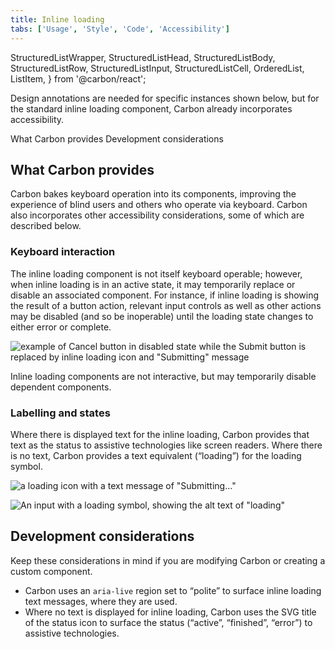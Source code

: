 ```yaml
---
title: Inline loading
tabs: ['Usage', 'Style', 'Code', 'Accessibility']
---
```


  StructuredListWrapper,
  StructuredListHead,
  StructuredListBody,
  StructuredListRow,
  StructuredListInput,
  StructuredListCell,
  OrderedList,
  ListItem,
} from '@carbon/react';

<PageDescription>

Design annotations are needed for specific instances shown below, but for the
standard inline loading component, Carbon already incorporates accessibility.

</PageDescription>

<AnchorLinks>

<AnchorLink>What Carbon provides</AnchorLink>
<AnchorLink>Development considerations</AnchorLink>

</AnchorLinks>

## What Carbon provides

Carbon bakes keyboard operation into its components, improving the experience of
blind users and others who operate via keyboard. Carbon also incorporates other
accessibility considerations, some of which are described below.

### Keyboard interaction

The inline loading component is not itself keyboard operable; however, when inline loading is in an active state, it may temporarily replace or disable an associated component. For instance, if inline loading is showing the result of a button action, relevant input controls as well as other actions may be disabled (and so be inoperable) until the loading state changes to either error or complete.

<Row>
<Column colLg={8}>

![example of Cancel button in disabled state while the Submit button is replaced by inline loading icon and "Submitting" message](images/inline-loading-accessibility-1.png)

<Caption>
  Inline loading components are not interactive, but may temporarily disable dependent
  components.
</Caption>

</Column>
</Row>

### Labelling and states

Where there is displayed text for the inline loading, Carbon provides that text as the status to assistive technologies like screen readers. Where there is no text, Carbon provides a text equivalent (“loading”) for the loading symbol.

<DoDontRow>
<DoDont
colMd={4} colLg={4}
caption="Inline loading text is provided to assistive technologies.">

![a loading icon with a text message of "Submitting..."](./images/inline-loading-accessibility-2.png)

</DoDont>
<DoDont
colMd={4} colLg={4}
caption="Where there is no text, Carbon provides a text equivalent for the loading symbol.">

![An input with a loading symbol, showing the alt text of "loading"](./images/inline-loading-accessibility-3.png)

</DoDont>
</DoDontRow>

## Development considerations

Keep these considerations in mind if you are modifying Carbon or creating a custom component.

- Carbon uses an `aria-live` region set to “polite” to surface inline loading text messages, where they are used.
- Where no text is displayed for inline loading, Carbon uses the SVG title of the status icon to surface the status (“active”, “finished”, “error”) to assistive technologies.